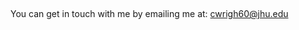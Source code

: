
&nbsp;
&nbsp;
&nbsp;
&nbsp;
&nbsp;

You can get in touch with me by emailing me at: [cwrigh60@jhu.edu](mailto:cwrigh60@jhu.edu)
